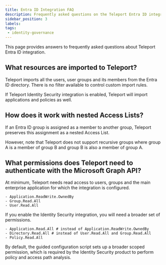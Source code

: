 ```yaml
---
title: Entra ID Integration FAQ
description: Frequently asked questions on the Teleport Entra ID integration.
sidebar_position: 3
labels:
tags:
 - identity-governance
---
```


This page provides answers to frequently asked questions about Teleport Entra ID integration. 

## What resources are imported to Teleport?

Teleport imports all the users, user groups and its members from the Entra ID directory.
There is no filter available to control custom import rules.

If Teleport Identity Security integration is enabled, Teleport will import 
applications and policies as well. 

## How does it work with nested Access Lists?

If an Entra ID group is assigned as a member to another group, Teleport preserves this assignment 
as a nested Access List. 

However, note that Teleport does not support recursive groups where group A is a member of group B
and group B is also a member of group A.

## What permissions does Teleport need to authenticate with the Microsoft Graph API?

At minimum, Teleport needs read access to users, groups and the main enterprise application 
for which the integration is configured.
```code 
- Application.ReadWrite.OwnedBy
- Group.Read.All
- User.Read.All
```

If you enable the Identity Security integration, you will need a broader set of permissions.
```code
- Application.Read.All # instead of Application.ReadWrite.OwnedBy
- Directory.Read.All # instead of User.Read.All and Group.Read.All
- Policy.Read.All
```

By default, the guided configuration script sets up a broader scoped permission, which 
is required by the Identity Security product to perform policy and access path analysis.
